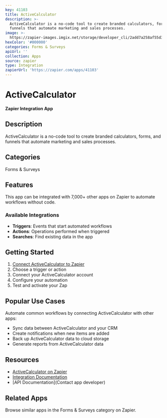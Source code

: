 ```yaml
---
key: 41103
title: ActiveCalculator
description: >-
  ActiveCalculator is a no-code tool to create branded calculators, forms, and
  funnels that automate marketing and sales processes.
image: >-
  https://zapier-images.imgix.net/storage/developer_cli/2add7a258af55d3e6c1f836c682ca4ae.png?auto=format%2Ccompress&ixlib=python-3.0.0&q=50
hexColor: '#000000'
categories: Forms & Surveys
apiUrl: ''
collection: Apps
source: zapier
type: Integration
zapierUrl: 'https://zapier.com/apps/41103'
---
```

# ActiveCalculator

**Zapier Integration App**

## Description

ActiveCalculator is a no-code tool to create branded calculators, forms, and funnels that automate marketing and sales processes.

## Categories

Forms & Surveys

## Features

This app can be integrated with 7,000+ other apps on Zapier to automate workflows without code.

### Available Integrations

- **Triggers**: Events that start automated workflows
- **Actions**: Operations performed when triggered
- **Searches**: Find existing data in the app

## Getting Started

1. [Connect ActiveCalculator to Zapier](https://zapier.com/apps/41103)
2. Choose a trigger or action
3. Connect your ActiveCalculator account
4. Configure your automation
5. Test and activate your Zap

## Popular Use Cases

Automate common workflows by connecting ActiveCalculator with other apps:

- Sync data between ActiveCalculator and your CRM
- Create notifications when new items are added
- Back up ActiveCalculator data to cloud storage
- Generate reports from ActiveCalculator data

## Resources

- [ActiveCalculator on Zapier](https://zapier.com/apps/41103)
- [Integration Documentation](https://zapier.com/apps/41103/integrations)
- [API Documentation](Contact app developer)

## Related Apps

Browse similar apps in the Forms & Surveys category on Zapier.
